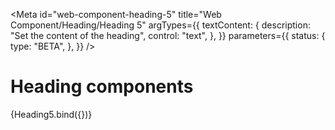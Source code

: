 <!-- @license CC0-1.0 -->


<Meta
  id="web-component-heading-5"
  title="Web Component/Heading/Heading 5"
  argTypes={{
    textContent: {
      description: "Set the content of the heading",
      control: "text",
    },
  }}
  parameters={{
    status: {
      type: "BETA",
    },
  }}
/>

# Heading components

<Canvas>
  <Story
    name="Default"
    args={{
      textContent: "The Quick Brown Fox Jumps Over The Lazy Dog",
    }}
  >
    {Heading5.bind({})}
  </Story>
</Canvas>

<ArgsTable story="Default" />
